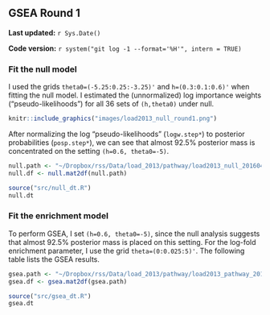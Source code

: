 ## GSEA Round 1 {#load2013-1}

**Last updated:** `r Sys.Date()`

**Code version:** `r system("git log -1 --format='%H'", intern = TRUE)`

### Fit the null model

I used the grids `theta0=(-5.25:0.25:-3.25)'` and `h=(0.3:0.1:0.6)'` when fitting the null model. I estimated the (unnormalized) log importance weights ("pseudo-likelihoods") for all 36 sets of `(h,theta0)` under null. 
```r
knitr::include_graphics("images/load2013_null_round1.png")
```

After normalizing the log "pseudo-likelihoods" (`logw.step*`) to posterior probabilities (`posp.step*`), we can see that almost 92.5% posterior mass is concentrated on the setting `(h=0.6, theta0=-5)`.
```r
null.path <- "~/Dropbox/rss/Data/load_2013/pathway/load2013_null_201604.mat"
null.df <- null.mat2df(null.path)
```

```r
source("src/null_dt.R")
null.dt
```

### Fit the enrichment model

To perform GSEA, I set `(h=0.6, theta0=-5)`, since the null analysis suggests that almost 92.5% posterior mass is placed on this setting. For the log-fold enrichment parameter, I use the grid `theta=(0:0.025:5)'`. The following table lists the GSEA results. 
```r
gsea.path <- "~/Dropbox/rss/Data/load_2013/pathway/load2013_pathway_201604.mat"
gsea.df <- gsea.mat2df(gsea.path) 
```

```r
source("src/gsea_dt.R")
gsea.dt
```


